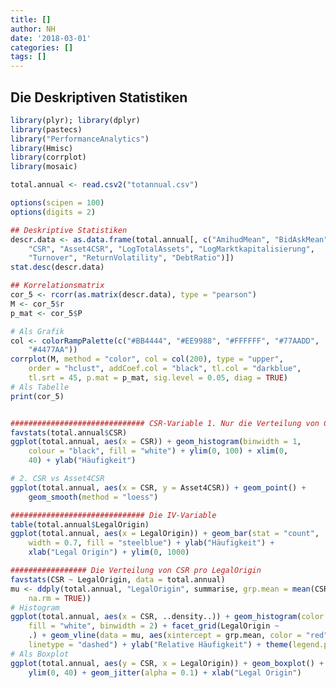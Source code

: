 ```yaml
---
title: []
author: NH
date: '2018-03-01'
categories: []
tags: []
---
```



## Die Deskriptiven Statistiken

```r
library(plyr); library(dplyr)
library(pastecs)
library("PerformanceAnalytics")
library(Hmisc)
library(corrplot)
library(mosaic)
```

```r


total.annual <- read.csv2("totannual.csv")

options(scipen = 100)
options(digits = 2)

## Deskriptive Statistiken
descr.data <- as.data.frame(total.annual[, c("AmihudMean", "BidAskMean", 
    "CSR", "Asset4CSR", "LogTotalAssets", "LogMarktkapitalisierung", 
    "Turnover", "ReturnVolatility", "DebtRatio")])
stat.desc(descr.data)

## Korrelationsmatrix
cor_5 <- rcorr(as.matrix(descr.data), type = "pearson")
M <- cor_5$r
p_mat <- cor_5$P

# Als Grafik
col <- colorRampPalette(c("#BB4444", "#EE9988", "#FFFFFF", "#77AADD", 
    "#4477AA"))
corrplot(M, method = "color", col = col(200), type = "upper", 
    order = "hclust", addCoef.col = "black", tl.col = "darkblue", 
    tl.srt = 45, p.mat = p_mat, sig.level = 0.05, diag = TRUE)
# Als Tabelle
print(cor_5)


############################## CSR-Variable 1. Nur die Verteilung von CSR
favstats(total.annual$CSR)
ggplot(total.annual, aes(x = CSR)) + geom_histogram(binwidth = 1, 
    colour = "black", fill = "white") + ylim(0, 100) + xlim(0, 
    40) + ylab("Häufigkeit")

# 2. CSR vs Asset4CSR
ggplot(total.annual, aes(x = CSR, y = Asset4CSR)) + geom_point() + 
    geom_smooth(method = "loess")

############################## Die IV-Variable
table(total.annual$LegalOrigin)
ggplot(total.annual, aes(x = LegalOrigin)) + geom_bar(stat = "count", 
    width = 0.7, fill = "steelblue") + ylab("Häufigkeit") + 
    xlab("Legal Origin") + ylim(0, 1000)

################# Die Verteilung von CSR pro LegalOrigin
favstats(CSR ~ LegalOrigin, data = total.annual)
mu <- ddply(total.annual, "LegalOrigin", summarise, grp.mean = mean(CSR, 
    na.rm = TRUE))
# Histogram
ggplot(total.annual, aes(x = CSR, ..density..)) + geom_histogram(color = "black", 
    fill = "white", binwidth = 2) + facet_grid(LegalOrigin ~ 
    .) + geom_vline(data = mu, aes(xintercept = grp.mean, color = "red"), 
    linetype = "dashed") + ylab("Relative Häufigkeit") + theme(legend.position = "none")
# Als Boxplot
ggplot(total.annual, aes(y = CSR, x = LegalOrigin)) + geom_boxplot() + 
    ylim(0, 40) + geom_jitter(alpha = 0.1) + xlab("Legal Origin")

```


